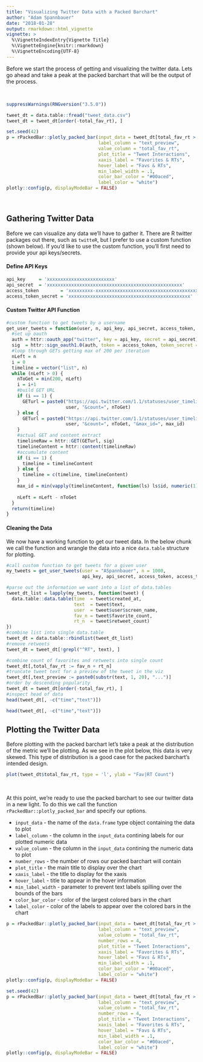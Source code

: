 ```yaml
---
title: "Visualizing Twitter Data with a Packed Barchart"
author: "Adam Spannbauer"
date: "2018-01-28"
output: rmarkdown::html_vignette
vignette: >
  %\VignetteIndexEntry{Vignette Title}
  %\VignetteEngine{knitr::rmarkdown}
  %\VignetteEncoding{UTF-8}
---
```


Before we start the process of getting and visualizing the twitter data.  Lets go ahead and take a peak at the packed barchart that will be the output of the process.

<br>

```r
suppressWarnings(RNGversion("3.5.0"))
```

```r
tweet_dt = data.table::fread("tweet_data.csv")
tweet_dt = tweet_dt[order(-total_fav_rt), ]
```

```r
set.seed(42)
p = rPackedBar::plotly_packed_bar(input_data = tweet_dt[total_fav_rt > 0, ],
                                  label_column = "text_preview",
                                  value_column = "total_fav_rt",
                                  plot_title = "Tweet Interactions",
                                  xaxis_label = "Favorites & RTs",
                                  hover_label = "Favs & RTs",
                                  min_label_width = .1,
                                  color_bar_color = "#00aced",
                                  label_color = "white")
plotly::config(p, displayModeBar = FALSE)
```

<br>

## Gathering Twitter Data

Before we can visualize any data we'll have to gather it.  There are R twitter packages out there, such as `twitteR`, but I prefer to use a custom function (shown below).  If you'd like to use the custom function, you'll first need to provide your api keys/secrets.

#### Define API Keys

```r
api_key     = 'xxxxxxxxxxxxxxxxxxxxxxxxx'
api_secret  = 'xxxxxxxxxxxxxxxxxxxxxxxxxxxxxxxxxxxxxxxxxxxxxxxxxx'
access_token        = 'xxxxxxxxx-xxxxxxxxxxxxxxxxxxxxxxxxxxxxxxxxxxxxxxxx'
access_token_secret = 'xxxxxxxxxxxxxxxxxxxxxxxxxxxxxxxxxxxxxxxxxxxxx'
```

#### Custom Twitter API Function

```r
#custom function to get tweets by a username
get_user_tweets = function(user, n, api_key, api_secret, access_token, access_token_secret) {
  #set up oauth
  auth = httr::oauth_app("twitter", key = api_key, secret = api_secret)
  sig  = httr::sign_oauth1.0(auth, token = access_token, token_secret = access_token_secret)
  #loop through GETs getting max of 200 per iteration
  nLeft = n
  i = 0
  timeline = vector("list", n)
  while (nLeft > 0) {
    nToGet = min(200, nLeft)
    i = i+1
    #build GET URL
    if (i == 1) {
      GETurl = paste0("https://api.twitter.com/1.1/statuses/user_timeline.json?screen_name=", 
                      user, "&count=", nToGet)
    } else {
      GETurl = paste0("https://api.twitter.com/1.1/statuses/user_timeline.json?screen_name=", 
                      user, "&count=", nToGet, "&max_id=", max_id)
    }
    #actual GET and content extract
    timelineRaw = httr::GET(GETurl, sig)
    timelineContent = httr::content(timelineRaw)
    #accumulate content
    if (i == 1) {
      timeline = timelineContent
    } else {
      timeline = c(timeline, timelineContent)
    }
    max_id = min(vapply(timelineContent, function(ls) ls$id, numeric(1)))
    
    nLeft = nLeft - nToGet
  }
  return(timeline)
}
```

#### Cleaning the Data

We now have a working function to get our tweet data.  In the below chunk we call the function and wrangle the data into a nice `data.table` structure for plotting.

```r
#call custom function to get tweets for a given user
my_tweets = get_user_tweets(user = "ASpannbauer", n = 1000,
                            api_key, api_secret, access_token, access_token_secret)

#parse out the information we want into a list of data.tables
tweet_dt_list = lapply(my_tweets, function(tweet) {
  data.table::data.table(time  = tweet$created_at,
                         text  = tweet$text,
                         user  = tweet$user$screen_name,
                         fav_n = tweet$favorite_count,
                         rt_n  = tweet$retweet_count)
})
#combine list into single data.table
tweet_dt = data.table::rbindlist(tweet_dt_list)
#remove retweets
tweet_dt = tweet_dt[!grepl("^RT", text), ]

#combine count of favorites and retweets into single count
tweet_dt[,total_fav_rt := fav_n + rt_n]
#truncate tweet text for a preview of the tweet in the viz
tweet_dt[,text_preview := paste0(substr(text, 1, 20), "...")]
#order by descending popularity
tweet_dt = tweet_dt[order(-total_fav_rt), ]
#inspect head of data
head(tweet_dt[, -c("time","text")])
```

```r
head(tweet_dt[, -c("time","text")])
```

## Plotting the Twitter Data

Before plotting with the packed barchart let's take a peak at the distribution of the metric we'll be plotting.  As we see in the plot below, this data is very skewed.  This type of distribution is a good case for the packed barchart's intended design.

```r
plot(tweet_dt$total_fav_rt, type = 'l', ylab = "Fav|RT Count")
```

<br>

At this point, we're ready to use the packed barchart to see our twitter data in a new light.  To do this we call the function `rPackedBar::plotly_packed_bar` and specify our options.

* `input_data` - the name of the `data.frame` type object containing the data to plot
* `label_column` - the column in the `input_data` contining labels for our plotted numeric data
* `value_column` - the column in the `input_data` contining the numeric data to plot
* `number_rows` - the number of rows our packed barchart will contain
* `plot_title` - the main title to display over the chart
* `xaxis_label` - the title to display for the xaxis
* `hover_label` - title to appear in the hover information
* `min_label_width` - parameter to prevent text labels spilling over the bounds of the bars
* `color_bar_color` - color of the largest colored bars in the chart
* `label_color` - color of the labels to appear over the colored bars in the chart

```r
p = rPackedBar::plotly_packed_bar(input_data = tweet_dt[total_fav_rt > 0, ],
                                  label_column = "text_preview",
                                  value_column = "total_fav_rt",
                                  number_rows = 4,
                                  plot_title = "Tweet Interactions",
                                  xaxis_label = "Favorites & RTs",
                                  hover_label = "Favs & RTs",
                                  min_label_width = .1,
                                  color_bar_color = "#00aced",
                                  label_color = "white")
plotly::config(p, displayModeBar = FALSE)
```

```r
set.seed(42)
p = rPackedBar::plotly_packed_bar(input_data = tweet_dt[total_fav_rt > 0, ],
                                  label_column = "text_preview",
                                  value_column = "total_fav_rt",
                                  number_rows = 4,
                                  plot_title = "Tweet Interactions",
                                  xaxis_label = "Favorites & RTs",
                                  hover_label = "Favs & RTs",
                                  min_label_width = .1,
                                  color_bar_color = "#00aced",
                                  label_color = "white")
plotly::config(p, displayModeBar = FALSE)
```

<br><br>
